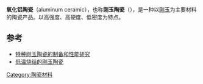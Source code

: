 {{no footnotes|time=2014-12-14T16:33:40+00:00}}
{{expert|time=2019-01-04}}
'''氧化铝陶瓷'''（aluminum ceramic），也称'''刚玉陶瓷'''（{{lang-en|corundum ceramic}}），是一种以[[刚玉|刚玉]]为主要材料的陶瓷产品。以高强度、高硬度、低密度为特点。

==参考==
* [http://www.cqvip.com/qk/90243x/199402/1298708.html 特种刚玉陶瓷的制备和性能研究]
* [http://www.cnki.com.cn/Article/CJFDTotal-GWLH199601010.htm 低温烧结的刚玉陶瓷] {{Wayback|url=http://www.cnki.com.cn/Article/CJFDTotal-GWLH199601010.htm |date=20160304114426 }}

{{化学小作品}}

[[Category:陶瓷材料|Category:陶瓷材料]]